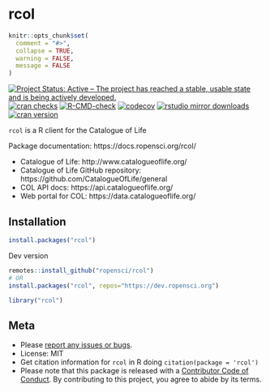 rcol
====

```r
knitr::opts_chunk$set(
  comment = "#>",
  collapse = TRUE,
  warning = FALSE,
  message = FALSE
)
```

<!-- README.md is generated from README.Rmd. Please edit that file -->

[![Project Status: Active – The project has reached a stable, usable state and is being actively developed.](https://www.repostatus.org/badges/latest/active.svg)](https://www.repostatus.org/#active)
[![cran checks](https://cranchecks.info/badges/worst/rcol)](https://cranchecks.info/pkgs/rcol)
[![R-CMD-check](https://github.com/ropensci/rcol/workflows/R-CMD-check/badge.svg)](https://github.com/ropensci/rcol/actions)
[![codecov](https://codecov.io/gh/ropensci/rcol/branch/master/graph/badge.svg)](https://codecov.io/gh/ropensci/rcol)
[![rstudio mirror downloads](https://cranlogs.r-pkg.org/badges/rcol)](https://github.com/r-hub/cranlogs.app)
[![cran version](https://www.r-pkg.org/badges/version/rcol)](https://cran.r-project.org/package=rcol)

`rcol` is a R client for the Catalogue of Life

Package documentation: https://docs.ropensci.org/rcol/

* Catalogue of Life: http://www.catalogueoflife.org/
* Catalogue of Life GitHub repository: https://github.com/CatalogueOfLife/general
* COL API docs: https://api.catalogueoflife.org/
* Web portal for COL: https://data.catalogueoflife.org/

## Installation

```r
install.packages("rcol")
```

Dev version

```r
remotes::install_github("ropensci/rcol")
# OR
install.packages("rcol", repos="https://dev.ropensci.org")
```

```r
library("rcol")
```

## Meta

* Please [report any issues or bugs](https://github.com/ropensci/rcol/issues).
* License: MIT
* Get citation information for `rcol` in R doing `citation(package = 'rcol')`
* Please note that this package is released with a [Contributor Code of Conduct](https://ropensci.org/code-of-conduct/). By contributing to this project, you agree to abide by its terms.
